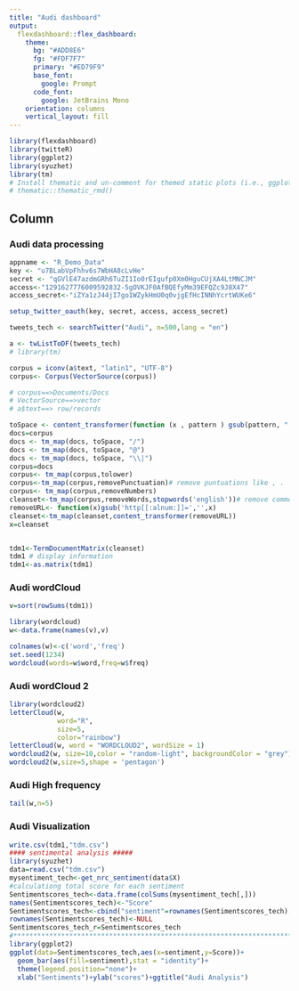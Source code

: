 ```yaml
---
title: "Audi dashboard"
output: 
  flexdashboard::flex_dashboard:
    theme:
      bg: "#ADD8E6"
      fg: "#FDF7F7" 
      primary: "#ED79F9"
      base_font:
        google: Prompt
      code_font:
        google: JetBrains Mono
    orientation: columns
    vertical_layout: fill
---
```


```r
library(flexdashboard)
library(twitteR)
library(ggplot2)
library(syuzhet)
library(tm)
# Install thematic and un-comment for themed static plots (i.e., ggplot2)
# thematic::thematic_rmd()
```

Column { .tabset}
-----------------------------------------------------------------------

### Audi data processing

```r
appname <- "R_Demo_Data"
key <- "u7BLabVpFhhv6s7WbHA8cLvHe"
secret <- "qGVlE47azdmGRh6TuZI1Io0rEIgufp0Xm0HguCUjXA4LtMNCJM"
access<-"1291627776009592832-5gOVKJF0AfBQEfyMm39EFQZc9J8X47"
access_secret<-"iZYa1zJ44jI7go1WZykHmU0q0vjgEfHcINNhYcrtWUKe6"

setup_twitter_oauth(key, secret, access, access_secret)

tweets_tech <- searchTwitter("Audi", n=500,lang = "en")

a <- twListToDF(tweets_tech)
# library(tm)

corpus = iconv(a$text, "latin1", "UTF-8")
corpus<- Corpus(VectorSource(corpus))

# corpus==>Documents/Docs
# VectorSource==>vector
# a$text==> row/records

toSpace <- content_transformer(function (x , pattern ) gsub(pattern, " ", x))
docs=corpus
docs <- tm_map(docs, toSpace, "/")
docs <- tm_map(docs, toSpace, "@")
docs <- tm_map(docs, toSpace, "\\|")
corpus=docs
corpus<- tm_map(corpus,tolower)
corpus<-tm_map(corpus,removePunctuation)# remove puntuations like , .
corpus<- tm_map(corpus,removeNumbers)
cleanset<-tm_map(corpus,removeWords,stopwords('english'))# remove common words
removeURL<- function(x)gsub('http[[:alnum:]]=','',x)
cleanset<-tm_map(cleanset,content_transformer(removeURL))
x=cleanset


tdm1<-TermDocumentMatrix(cleanset)
tdm1 # display information
tdm1<-as.matrix(tdm1)


```

### Audi wordCloud

```r
v=sort(rowSums(tdm1))

library(wordcloud)
w<-data.frame(names(v),v)

colnames(w)<-c('word','freq')
set.seed(1234)
wordcloud(words=w$word,freq=w$freq)

```
### Audi wordCloud 2

```r

library(wordcloud2)
letterCloud(w,
            word="R",
            size=5,
            color="rainbow")
letterCloud(w, word = "WORDCLOUD2", wordSize = 1)
wordcloud2(w, size=10,color = "random-light", backgroundColor = "grey")
wordcloud2(w,size=5,shape = 'pentagon')


```


### Audi High frequency

```R

tail(w,n=5)

```

### Audi Visualization
```R

write.csv(tdm1,"tdm.csv")
#### sentimental analysis #####
library(syuzhet)
data=read.csv("tdm.csv")
mysentiment_tech<-get_nrc_sentiment(data$X)
#calculationg total score for each sentiment
Sentimentscores_tech<-data.frame(colSums(mysentiment_tech[,]))
names(Sentimentscores_tech)<-"Score"
Sentimentscores_tech<-cbind("sentiment"=rownames(Sentimentscores_tech),Sentimentscores_tech)
rownames(Sentimentscores_tech)<-NULL
Sentimentscores_tech_r=Sentimentscores_tech
#*************************************************************************************
library(ggplot2)
ggplot(data=Sentimentscores_tech,aes(x=sentiment,y=Score))+
  geom_bar(aes(fill=sentiment),stat = "identity")+
  theme(legend.position="none")+
  xlab("Sentiments")+ylab("scores")+ggtitle("Audi Analysis")



```

